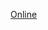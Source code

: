 {{asbox
| image     = MMOG-Logo-4.gif
| pix       = 35
| subject   = [[网络游戏]]
| qualifier = 
| category  = 网络游戏小作品
| name      = Template:Online-videogame-stub
}}<noinclude>
[[Category:电子游戏小作品模板|Online]]
</noinclude>